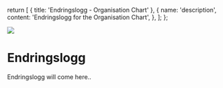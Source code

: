 
  return [
    { title: 'Endringslogg - Organisation Chart' },
    {
      name: 'description',
      content: 'Endringslogg for the Organisation Chart',
    },
  ];
};


[![](https://img.shields.io/npm/v/@digdir/organisation-chart?label=latest%20release&color=0051be)](https://www.npmjs.com/package/@digdir/organisation-chart)

# Endringslogg

Endringslogg will come here..
